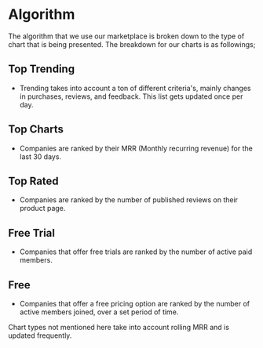 
<HeroPattern />

<div className='lead'>

# Algorithm

The algorithm that we use our marketplace is broken down to the type of chart that is being presented. The breakdown for our charts is as followings;

## Top Trending

- Trending takes into account a ton of different criteria's, mainly changes in purchases, reviews, and feedback. This list gets updated once per day.

## Top Charts

- Companies are ranked by their MRR (Monthly recurring revenue) for the last 30 days.

## Top Rated

- Companies are ranked by the number of published reviews on their product page.

## Free Trial

- Companies that offer free trials are ranked by the number of active paid members.

## Free

- Companies that offer a free pricing option are ranked by the number of active members joined, over a set period of time.

Chart types not mentioned here take into account rolling MRR and is updated frequently.

</div>